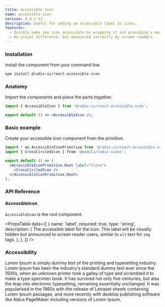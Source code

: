 ```yaml
---
title: Accessible Icon
name: accessible-icon
version: 0.0.1-13
description: Useful for adding an accessible label to icons.
features:
  - Quickly make any icon accessible by wrapping it and providing a meaningful label.
  - No visual difference, but announced correctly by screen readers.
---
```


### Installation

Install the component from your command line.

```bash
npm install @radix-ui/react-accessible-icon
```

### Anatomy

Import the components and piece the parts together.

```jsx
import { AccessibleIcon } from '@radix-ui/react-accessible-icon';

export default () => <AccessibleIcon />;
```

### Basic example

Create your accessible icon component from the primitive.

```jsx live manual
import * as AccessibleIconPrimitive from '@radix-ui/react-accessible-icon';
import { CrossCircledIcon } from '@modulz/radix-icons';

export default () => (
  <AccessibleIconPrimitive.Root label="Close">
    <CrossCircledIcon />
  </AccessibleIconPrimitive.Root>
);
```

### API Reference

#### AccessibleIcon

`AccessibleIcon` is the root component.

<PropsTable
  data={[
    {
      name: 'label',
      required: true,
      type: 'string',
      description: (
        <span>
          The accessible label for the icon. This label will be
          visually hidden but announced to screen reader users,
          similar to <Code>alt</Code> text for <Code>img</Code>
          tags.
        </span>
      ),
    },
  ]}
/>

### Accessibility

Lorem Ipsum is simply dummy text of the printing and typesetting industry. Lorem Ipsum has been the industry's standard dummy text ever since the 1500s, when an unknown printer took a galley of type and scrambled it to make a type specimen book. It has survived not only five centuries, but also the leap into electronic typesetting, remaining essentially unchanged. It was popularised in the 1960s with the release of Letraset sheets containing Lorem Ipsum passages, and more recently with desktop publishing software like Aldus PageMaker including versions of Lorem Ipsum.
